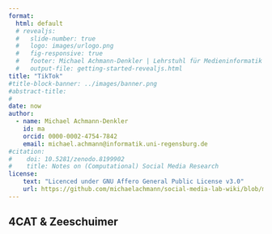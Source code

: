 ```yaml
---
format: 
  html: default
  # revealjs: 
  #   slide-number: true
  #   logo: images/urlogo.png
  #   fig-responsive: true
  #   footer: Michael Achmann-Denkler | Lehrstuhl für Medieninformatik | Universität Regensburg | WiSe 2023 / 24
  #   output-file: getting-started-revealjs.html
title: "TikTok"
#title-block-banner: ../images/banner.png
#abstract-title:
# 
date: now
author:
  - name: Michael Achmann-Denkler
    id: ma
    orcid: 0000-0002-4754-7842
    email: michael.achmann@informatik.uni-regensburg.de
#citation:
#    doi: 10.5281/zenodo.8199902
#    title: Notes on (Computational) Social Media Research
license:
    text: "Licenced under GNU Affero General Public License v3.0"
    url: https://github.com/michaelachmann/social-media-lab-wiki/blob/main/LICENSE
---
```



## 4CAT & Zeeschuimer